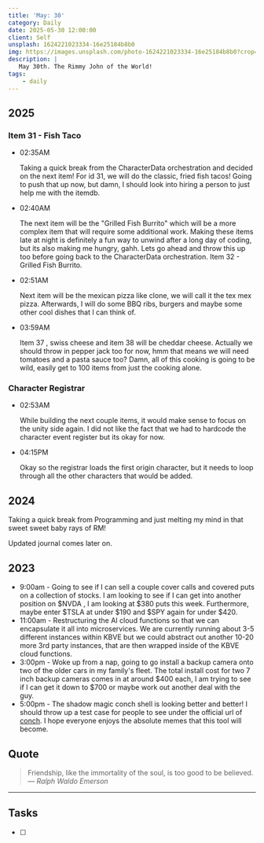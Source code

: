 ```yaml
---
title: 'May: 30'
category: Daily
date: 2025-05-30 12:00:00
client: Self
unsplash: 1624221023334-16e25184b8b0
img: https://images.unsplash.com/photo-1624221023334-16e25184b8b0?crop=entropy&cs=srgb&fm=jpg&ixid=MnwzNjM5Nzd8MHwxfHJhbmRvbXx8fHx8fHx8fDE2ODE3NDg2ODY&ixlib=rb-4.0.3&q=85
description: |
   May 30th. The Rimmy John of the World!
tags:
    - daily
---
```


## 2025

### Item 31 - Fish Taco

-   02:35AM

    Taking a quick break from the CharacterData orchestration and decided on the next item!
    For id 31, we will do the classic, fried fish tacos!
    Going to push that up now, but damn, I should look into hiring a person to just help me with the itemdb.

-  02:40AM

    The next item will be the "Grilled Fish Burrito" which will be a more complex item that will require some additional work.
    Making these items late at night is definitely a fun way to unwind after a long day of coding, but its also making me hungry, gahh.
    Lets go ahead and throw this up too before going back to the CharacterData orchestration.
    Item 32 - Grilled Fish Burrito.

-  02:51AM

    Next item will be the mexican pizza like clone, we will call it the tex mex pizza.
    Afterwards, I will do some BBQ ribs, burgers and maybe some other cool dishes that I can think of.

-   03:59AM

    Item 37 , swiss cheese and item 38 will be cheddar cheese.
    Actually we should throw in pepper jack too for now, hmm that means we will need tomatoes and a pasta sauce too?
    Damn, all of this cooking is going to be wild, easily get to 100 items from just the cooking alone.

### Character Registrar

-   02:53AM

    While building the next couple items, it would make sense to focus on the unity side again.
    I did not like the fact that we had to hardcode the character event register but its okay for now.

-   04:15PM

    Okay so the registrar loads the first origin character, but it needs to loop through all the other characters that would be added.


## 2024

Taking a quick break from Programming and just melting my mind in that sweet sweet baby rays of RM!

Updated journal comes later on.

## 2023

- 9:00am - Going to see if I can sell a couple cover calls and covered puts on a collection of stocks. I am looking to see if I can get into another position on $NVDA , I am looking at $380 puts this week. Furthermore, maybe enter $TSLA at under $190 and $SPY again for under $420.
- 11:00am - Restructuring the AI cloud functions so that we can encapsulate it all into microservices. We are currently running about 3-5 different instances within KBVE but we could abstract out another 10-20 more 3rd party instances, that are then wrapped inside of the KBVE cloud functions. 
- 3:00pm - Woke up from a nap, going to go install a backup camera onto two of the older cars in my family's fleet. The total install cost for two 7 inch backup cameras comes in at around $400 each, I am trying to see if I can get it down to $700 or maybe work out another deal with the guy.
- 5:00pm - The shadow magic conch shell is looking better and better! I should throw up a test case for people to see under the official url of [conch](https://kbve.com/tools/conch/). I hope everyone enjoys the absolute memes that this tool will become.

## Quote

> Friendship, like the immortality of the soul, is too good to be believed.
> — <cite>Ralph Waldo Emerson</cite>

---

## Tasks

- [ ]